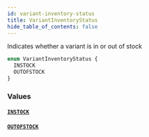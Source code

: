 ```yaml
---
id: variant-inventory-status
title: VariantInventoryStatus
hide_table_of_contents: false
---
```



Indicates whether a variant is in or out of stock

```graphql
enum VariantInventoryStatus {
  INSTOCK
  OUTOFSTOCK
}
```


### Values

#### [`INSTOCK`](#)




#### [`OUTOFSTOCK`](#)






